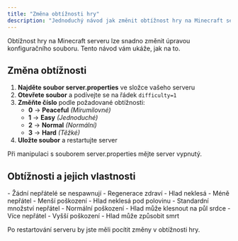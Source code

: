 ```yaml
---
title: "Změna obtížnosti hry"
description: "Jednoduchý návod jak změnit obtížnost hry na Minecraft serveru úpravou souboru server.properties."
---
```


Obtížnost hry na Minecraft serveru lze snadno změnit úpravou konfiguračního souboru. Tento návod vám ukáže, jak na to.

## **Změna obtížnosti**

1. **Najděte soubor server.properties** ve složce vašeho serveru
2. **Otevřete soubor** a podívejte se na řádek `difficulty=1`
3. **Změňte číslo** podle požadované obtížnosti:
   - **0** → **Peaceful** _(Mírumilovné)_
   - **1** → **Easy** _(Jednoduché)_
   - **2** → **Normal** _(Normální)_
   - **3** → **Hard** _(Těžké)_
4. **Uložte soubor** a restartujte server

<Tip>
  Při manipulaci s souborem server.properties mějte server vypnutý.
</Tip>

## **Obtížnosti a jejich vlastnosti**

<AccordionGroup>
  <Accordion title="Peaceful">
    - Žádní nepřátelé se nespawnují
    - Regenerace zdraví
    - Hlad neklesá
  </Accordion>
  <Accordion title="Easy">
    - Méně nepřátel
    - Menší poškození
    - Hlad neklesá pod polovinu
  </Accordion>
  <Accordion title="Normal">
    - Standardní množství nepřátel
    - Normální poškození
    - Hlad může klesnout na půl srdce
  </Accordion>
  <Accordion title="Hard">
    - Více nepřátel
    - Vyšší poškození
    - Hlad může způsobit smrt
  </Accordion>
</AccordionGroup>

Po restartování serveru by jste měli pocítit změny v obtížnosti hry.